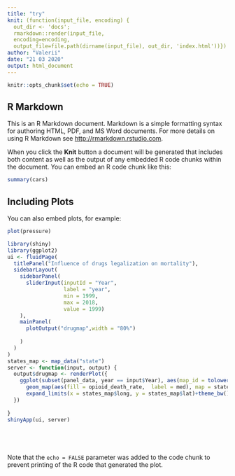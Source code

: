 ```yaml
---
title: "try"
knit: (function(input_file, encoding) {
  out_dir <- 'docs';
  rmarkdown::render(input_file,
  encoding=encoding,
  output_file=file.path(dirname(input_file), out_dir, 'index.html'))})
author: "Valerii"
date: "21 03 2020"
output: html_document
---
```


```r
knitr::opts_chunk$set(echo = TRUE)
```

## R Markdown

This is an R Markdown document. Markdown is a simple formatting syntax for authoring HTML, PDF, and MS Word documents. For more details on using R Markdown see <http://rmarkdown.rstudio.com>.

When you click the **Knit** button a document will be generated that includes both content as well as the output of any embedded R code chunks within the document. You can embed an R code chunk like this:

```r
summary(cars)
```

## Including Plots

You can also embed plots, for example:

```r
plot(pressure)
```
```r
library(shiny)
library(ggplot2)
ui <- fluidPage(
  titlePanel("Influence of drugs legalization on mortality"),
  sidebarLayout(
    sidebarPanel(
      sliderInput(inputId = "Year",
                  label = "year",
                  min = 1999,
                  max = 2018,
                  value = 1999)
    ),
    mainPanel(
      plotOutput("drugmap",width = "80%")
      
    )
  )
)
states_map <- map_data("state")
server <- function(input, output) {
  output$drugmap <- renderPlot({
    ggplot(subset(panel_data, year == input$Year), aes(map_id = tolower(state))) + 
      geom_map(aes(fill = opioid_death_rate,  label = med), map = states_map) + 
      expand_limits(x = states_map$long, y = states_map$lat)+theme_bw()+theme(panel.grid = element_blank(), legend.position = "bottom")
  })
  
}
shinyApp(ui, server)






```

Note that the `echo = FALSE` parameter was added to the code chunk to prevent printing of the R code that generated the plot.
